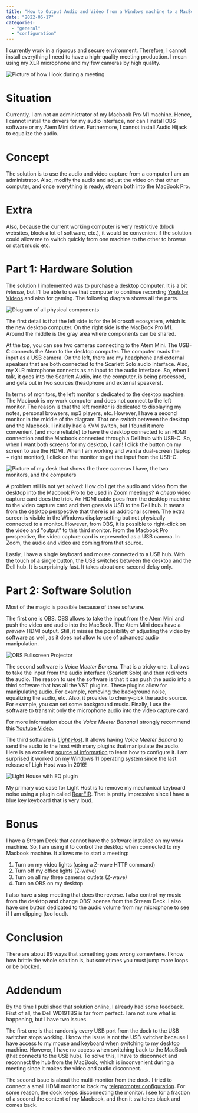 ```yaml
---
title: "How to Output Audio and Video from a Windows machine to a MacBook Pro"
date: "2022-06-17"
categories:
  - "general"
  - "configuration"
---
```


I currently work in a rigorous and secure environment. Therefore, I cannot install everything I need to have a high-quality meeting production. I mean using my XLR microphone and my few cameras by high quality. 

![Picture of how I look during a meeting](./images/configuration-computer_videooutput.png)

# Situation
Currently, I am not an administrator of my Macbook Pro M1 machine. Hence, I cannot install the drivers for my audio interface, nor can I install OBS software or my Atem Mini driver. Furthermore, I cannot install Audio Hijack to equalize the audio.

# Concept
The solution is to use the audio and video capture from a computer I am an administrator. Also, modify the audio and adjust the video on that other computer, and once everything is ready, stream both into the MacBook Pro.

# Extra
Also, because the current working computer is very restrictive (block websites, block a lot of software, etc.), it would be convenient if the solution could allow me to switch quickly from one machine to the other to browse or start music etc.

# Part 1: Hardware Solution
The solution I implemented was to purchase a desktop computer. It is a bit _intense_, but I'll be able to use that computer to continue recording [Youtube Videos](https://www.youtube.com/channel/UCKBBbMaq3Q-MirzMecdJZCQ) and also for gaming. The following diagram shows all the parts.

![Diagram of all physical components](./images/configuration_computer-components.png)

The first detail is that the left side is for the Microsoft ecosystem, which is the new desktop computer. On the right side is the MacBook Pro M1. Around the middle is the gray area where components can be shared.

At the top, you can see two cameras connecting to the Atem Mini. The USB-C connects the Atem to the desktop computer. The computer reads the input as a USB camera. On the left, there are my headphone and external speakers that are both connected to the Scarlett Solo audio interface. Also, my XLR microphone connects as an input to the audio interface. So, when I talk, it goes into the Scarlett Audio, into the computer, is being processed, and gets out in two sources (headphone and external speakers).

In terms of monitors, the left monitor s dedicated to the desktop machine. The Macbook is my work computer and does not connect to the left monitor. The reason is that the left monitor is dedicated to displaying my notes, personal browsers, mp3 players, etc. However, I have a second monitor in the middle of the diagram. That one switch between the desktop and the Macbook. I initially had a KVM switch, but I found it more convenient (and more reliable) to have the desktop connected to an HDMI connection and the Macbook connected through a Dell hub with USB-C. So, when I want both screens for my desktop, I can! I click the button on my screen to use the HDMI. When I am working and want a dual-screen (laptop + right monitor), I click on the monitor to get the input from the USB-C.

![Picture of my desk that shows the three cameras I have, the two monitors, and the computers](./images/configuration-computer_picture.png)

A problem still is not yet solved: How do I get the audio and video from the desktop into the Macbook Pro to be used in Zoom meetings? A _cheap_ video capture card does the trick. An HDMI cable goes from the desktop machine to the video capture card and then goes via USB to the Dell hub. It means from the desktop perspective that there is an additional screen. The extra screen is visible in the Windows display setting but not physically connected to a monitor. However, from OBS, it is possible to right-click on the video and "output" to this third monitor. From the Macbook Pro perspective, the video capture card is represented as a USB camera. In Zoom, the audio and video are coming from that source.

Lastly, I have a single keyboard and mouse connected to a USB hub. With the touch of a single button, the USB switches between the desktop and the Dell hub. It is surprisingly fast. It takes about one-second delay only.

# Part 2: Software Solution

Most of the magic is possible because of three software.

The first one is OBS. OBS allows to take the input from the Atem Mini and push the video and audio into the MacBook. The Atem Mini does have a _preview_ HDMI output. Still, it misses the possibility of adjusting the video by software as well, as it does not allow to use of advanced audio manipulation.

![OBS Fullscreen Projector](./images/configuration-computer_obs.png)


The second software is _Voice Meeter Banana_. That is a tricky one. It allows to take the input from the audio interface (Scarlett Solo) and then redirects the audio. The reason to use the software is that it can push the audio into a third software that has all the VST plugins. These plugins allow for manipulating audio. For example, removing the background noise, equalizing the audio, etc. Also, it provides to cherry-pick the audio source. For example, you can set some background music. Finally, I use the software to transmit only the microphone audio into the video capture card.

For more information about the _Voice Meeter Banana_ I strongly recommend this [Youtube Video](https://www.youtube.com/watch?v=5JVysF1-YIU).

The third software is _[Light Host](https://github.com/rolandoislas/LightHost/releases)_. It allows having _Voice Meeter Banana_ to send the audio to the host with many plugins that manipulate the audio. Here is an excellent [source of information](https://www.youtube.com/watch?v=AyzQZScP2Sw) to learn how to configure it. I am surprised it worked on my Windows 11 operating system since the last release of Ligh Host was in 2016!

![Light House with EQ plugin](./images/configuration-computer_lighthost.png)

My primary use case for Light Host is to remove my mechanical keyboard noise using a plugin called [RearFIR](https://www.reaper.fm/reaplugs/). That is pretty impressive since I have a blue key keyboard that is very loud.


# Bonus
I have a Stream Deck that cannot have the software installed on my work machine. So, I am using it to control the desktop when connected to my Macbook machine. It allows me to start a meeting:
1. Turn on my video lights (using a Z-wave HTTP command)
2. Turn off my office lights (Z-wave)
3. Turn on all my three cameras outlets (Z-wave)
4. Turn on OBS on my desktop

I also have a stop meeting that does the reverse. I also control my music from the desktop and change OBS' scenes from the Stream Deck. I also have one button dedicated to the audio volume from my microphone to see if I am clipping (too loud).

# Conclusion
There are about 99 ways that something goes wrong somewhere. I know how brittle the whole solution is, but sometimes you must jump more loops or be blocked.

# Addendum
By the time I published that solution online, I already had some feedback. First of all, the Dell WD19TBS is far from perfect. I am not sure what is happening, but I have two issues. 

The first one is that randomly every USB port from the dock to the USB switcher stops working. I know the issue is not the USB switcher because I have access to my mouse and keyboard when switching to my desktop machine. However, I have no access when switching back to the MacBook (that connects to the USB hub). To solve this, I have to disconnect and reconnect the hub from the MacBook, which is inconvenient during a meeting since it makes the video and audio disconnect. 

The second issue is about the multi-monitor from the dock. I tried to connect a small HDMI monitor to back my [teleprompter configuration](/blog/my-recapitulation-of-2020-another-great-year). For some reason, the dock keeps disconnecting the monitor. I see for a fraction of a second the content of my Macbook, and then it switches black and comes back.